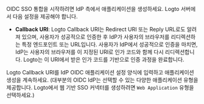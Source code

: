 OIDC SSO 통합을 시작하려면 IdP 측에서 애플리케이션을 생성하세요. Logto 서버에서 다음 설정을 제공해야 합니다.

- **Callback URI**: Logto Callback URI는 Redirect URI 또는 Reply URL로도 알려져 있으며, 사용자가 성공적으로 인증한 후 IdP가 사용자의 브라우저를 리디렉션하는 특정 엔드포인트 또는 URL입니다. 사용자가 IdP에서 성공적으로 인증을 마치면, IdP는 사용자의 브라우저를 이 지정된 URI로 인가 코드와 함께 다시 리디렉션합니다. Logto는 이 URI에서 받은 인가 코드를 기반으로 인증 과정을 완료합니다.

Logto Callback URI를 IdP OIDC 애플리케이션 설정 양식에 입력하고 애플리케이션 생성을 계속하세요. (대부분의 OIDC IdP는 선택할 수 있는 다양한 애플리케이션 유형을 제공합니다. Logto에서 웹 기반 SSO 커넥터를 생성하려면 `Web Application` 유형을 선택하세요.)
